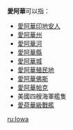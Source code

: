 {{noteTA
|G1=USState
|1=zh-cn:艾奥瓦; zh-tw:愛阿華; zh-hk:愛荷華;
|2=zh-cn:威斯康星; zh-tw:威斯康辛; zh-hk:威斯康辛;
|3=zh-cn:衣阿华级战列舰; zh-tw:愛阿華級戰艦; zh-hk:愛荷華級戰艦;
}}

'''愛阿華'''可以指：
* [[愛阿華印地安人|愛阿華印地安人]]
* [[愛阿華州|愛阿華州]]
* [[愛阿華河|愛阿華河]]
* [[愛阿華縣|愛阿華縣]]
* [[愛阿華城|愛阿華城]]
* [[愛阿華殖民地|愛阿華殖民地]]
* [[愛阿華佛斯|愛阿華佛斯]]
* [[愛阿華帕克|愛阿華帕克]] 
* 美國四艘海軍艦隻
* [[衣阿华级战列舰|愛荷華級戰艦]]

{{disambig|Cat=三字譯名消歧義}}

[[ru:Iowa|ru:Iowa]]